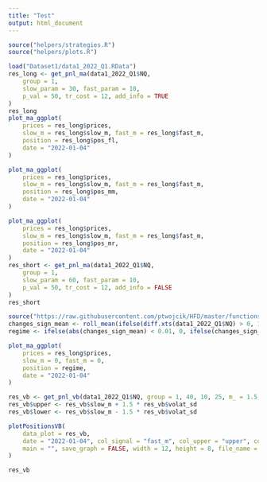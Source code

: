 ```yaml
---
title: "Test"
output: html_document
---
```


```r
source("helpers/strategies.R")
source("helpers/plots.R")
```

```r
load("Dataset1/data1_2022_Q1.RData")
res_long <- get_pnl_ma(data1_2022_Q1$NQ,
    group = 1,
    slow_param = 30, fast_param = 10,
    p_val = 50, tr_cost = 12, add_info = TRUE
)
res_long
plot_ma_ggplot(
    prices = res_long$prices,
    slow_m = res_long$slow_m, fast_m = res_long$fast_m,
    position = res_long$pos_fl,
    date = "2022-01-04"
)

plot_ma_ggplot(
    prices = res_long$prices,
    slow_m = res_long$slow_m, fast_m = res_long$fast_m,
    position = res_long$pos_mm,
    date = "2022-01-04"
)

plot_ma_ggplot(
    prices = res_long$prices,
    slow_m = res_long$slow_m, fast_m = res_long$fast_m,
    position = res_long$pos_mr,
    date = "2022-01-04"
)
res_short <- get_pnl_ma(data1_2022_Q1$NQ,
    group = 1,
    slow_param = 60, fast_param = 10,
    p_val = 50, tr_cost = 12, add_info = FALSE
)
res_short
```

```r
source("https://raw.githubusercontent.com/ptwojcik/HFD/master/functions_plotPositions.R")
changes_sign_mean <- roll_mean(ifelse(diff.xts(data1_2022_Q1$NQ) > 0, 1, -1), 10)
regime <- ifelse(abs(changes_sign_mean) < 0.01, 0, ifelse(changes_sign_mean > 0.05, 1, -1))

plot_ma_ggplot(
    prices = res_long$prices,
    slow_m = 0, fast_m = 0,
    position = regime,
    date = "2022-01-04"
)

res_vb <- get_pnl_vb(data1_2022_Q1$NQ, group = 1, 40, 10, 25, m_ = 1.5, p_val = 50, tr_cost = 12, add_info = TRUE, add_stats = FALSE)
res_vb$upper <- res_vb$slow_m + 1.5 * res_vb$volat_sd
res_vb$lower <- res_vb$slow_m - 1.5 * res_vb$volat_sd

plotPositionsVB(
    data_plot = res_vb,
    date = "2022-01-04", col_signal = "fast_m", col_upper = "upper", col_lower = "lower", col_pos = "pos_mm",
    main = "", save_graph = FALSE, width = 12, height = 8, file_name = NULL
)
```

```r
res_vb
```